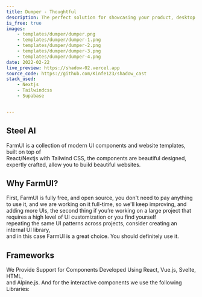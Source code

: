 ```yaml
---
title: Dumper - Thoughtful
description: The perfect solution for showcasing your product, desktop app, or mobile app in a visually appealing and user-friendly way, to help you get more users to try your product .
is_free: true
images: 
    - templates/dumper/dumper.png
    - templates/dumper/dumper-1.png
    - templates/dumper/dumper-2.png
    - templates/dumper/dumper-3.png
    - templates/dumper/dumper-4.png
date: 2022-02-22
live_preview: https://shadow-02.vercel.app
source_code: https://github.com/Kinfe123/shadow_cast
stack_used: 
    - Nextjs 
    - Tailwindcss
    - Supabase


---
```


## Steel AI 

FarmUI is a collection of modern UI components and website templates, built on top of <br/>React/Nextjs with Tailwind CSS, the components are beautiful designed, expertly crafted, allow you to build beautiful websites.

## Why FarmUI?

First, FarmUI is fully free, and open source, you don't need to pay anything to use it, and we are working on it full-time, so we'll keep improving, and adding more UIs, the second thing if you’re working on a large project that requires a high level of UI customization or you find yourself <br/>repeating the same UI patterns across projects, consider creating an internal UI library, <br/>
and in this case FarmUI is a great choice. You should definitely use it.

## Frameworks

We Provide Support for Components Developed Using React, Vue.js, Svelte, HTML, <br/>and Alpine.js.
And for the interactive components we use the following Libraries:

